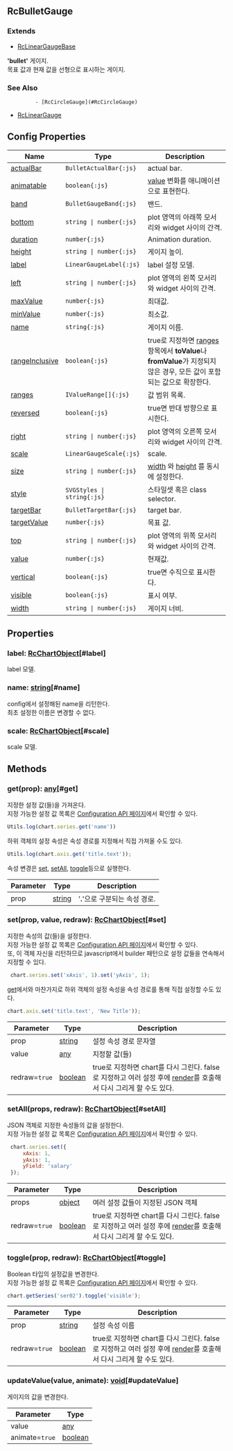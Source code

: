 ## RcBulletGauge
### Extends
- [RcLinearGaugeBase](../classes/RcLinearGaugeBase)
**'bullet'** 게이지.\
목표 값과 현재 값을 선형으로 표시하는 게이지.
### See Also

             - [RcCircleGauge](#RcCircleGauge)
 - [RcLinearGauge](#RcLinearGauge)



## Config Properties
 | Name | Type | Description |   
 | --- | --- | --- | 
 | [actualBar](/config/config/gauge/bullet/actualbar) | `BulletActualBar{:js}` | actual bar. |   
 | [animatable](/config/config/gauge/bullet#animatable) | `boolean{:js}` | [value](#value) 변화를 애니메이션으로 표현한다. |   
 | [band](/config/config/gauge/bullet/band) | `BulletGaugeBand{:js}` | 밴드. |   
 | [bottom](/config/config/gauge/bullet#bottom) | `string \| number{:js}` | plot 영역의 아래쪽 모서리와 widget 사이의 간격. |   
 | [duration](/config/config/gauge/bullet#duration) | `number{:js}` | Animation duration. |   
 | [height](/config/config/gauge/bullet#height) | `string \| number{:js}` | 게이지 높이. |   
 | [label](/config/config/gauge/bullet/label) | `LinearGaugeLabel{:js}` | label 설정 모델. |   
 | [left](/config/config/gauge/bullet#left) | `string \| number{:js}` | plot 영역의 왼쪽 모서리와 widget 사이의 간격. |   
 | [maxValue](/config/config/gauge/bullet#maxvalue) | `number{:js}` | 최대값. |   
 | [minValue](/config/config/gauge/bullet#minvalue) | `number{:js}` | 최소값. |   
 | [name](/config/config/gauge/bullet#name) | `string{:js}` | 게이지 이름. |   
 | [rangeInclusive](/config/config/gauge/bullet#rangeinclusive) | `boolean{:js}` | true로 지정하면 [ranges](#ranges) 항목에서  **toValue**나 **fromValue**가 지정되지 않은 경우,   모든 값이 포함되는 값으로 확장한다. |   
 | [ranges](/config/config/gauge/bullet#ranges) | `IValueRange[]{:js}` | 값 범위 목록. |   
 | [reversed](/config/config/gauge/bullet#reversed) | `boolean{:js}` | true면 반대 방향으로 표시한다. |   
 | [right](/config/config/gauge/bullet#right) | `string \| number{:js}` | plot 영역의 오른쪽 모서리와 widget 사이의 간격. |   
 | [scale](/config/config/gauge/bullet/scale) | `LinearGaugeScale{:js}` | scale. |   
 | [size](/config/config/gauge/bullet#size) | `string \| number{:js}` | [width](#width) 와 [height](#height) 를 동시에 설정한다. |   
 | [style](/config/config/gauge/bullet#style) | `SVGStyles \| string{:js}` | 스타일셋 혹은 class selector. |   
 | [targetBar](/config/config/gauge/bullet/targetbar) | `BulletTargetBar{:js}` | target bar. |   
 | [targetValue](/config/config/gauge/bullet#targetvalue) | `number{:js}` | 목표 값. |   
 | [top](/config/config/gauge/bullet#top) | `string \| number{:js}` | plot 영역의 위쪽 모서리와 widget 사이의 간격. |   
 | [value](/config/config/gauge/bullet#value) | `number{:js}` | 현재값. |   
 | [vertical](/config/config/gauge/bullet#vertical) | `boolean{:js}` | true면 수직으로 표시한다. |   
 | [visible](/config/config/gauge/bullet#visible) | `boolean{:js}` | 표시 여부. |   
 | [width](/config/config/gauge/bullet#width) | `string \| number{:js}` | 게이지 너비. |

## Properties
### label: [RcChartObject](../classes/RcChartObject)[#label]
label 모델.
### name: [string](https://developer.mozilla.org/en-US/docs/Web/JavaScript/Reference/Global_Objects/String)[#name]
config에서 설정해된 name을 리턴한다.\
최초 설정한 이름은 변경할 수 없다.
### scale: [RcChartObject](../classes/RcChartObject)[#scale]
scale 모델.

## Methods
### get(prop): [any](https://www.typescriptlang.org/docs/handbook/2/everyday-types.html#any)[#get]
지정한 설정 값(들)을 가져온다.\
지정 가능한 설정 값 목록은 [Configuration API 페이지](/config)에서 확인할 수 있다. 

```js
Utils.log(chart.series.get('name'))
```

하위 객체의 설정 속성은 속성 경로를 지정해서 직접 가져올 수도 있다.

```js
Utils.log(chart.axis.get('title.text'));
```

속성 변경은 [set](#set), [setAll](#setAll), [toggle](#toggle)등으로 실행한다.



| Parameter | Type | Description |
| ----------- | ----------- | ----------- |
| prop | [string](https://developer.mozilla.org/en-US/docs/Web/JavaScript/Reference/Global_Objects/String) | '**.**'으로 구분되는 속성 경로. |
### set(prop, value, redraw): [RcChartObject](../classes/RcChartObject)[#set]
지정한 속성의 값(들)을 설정한다.\
지정 가능한 설정 값 목록은 [Configuration API 페이지](/config)에서 확인할 수 있다.\
또, 이 객체 자신을 리턴하므로 javascript에서 builder 패턴으로 설정 값들을 연속해서 지정할 수 있다.

```js
 chart.series.set('xAxis', 1).set('yAxis', 1);
```

[get](#get)에서와 마찬가지로 하위 객체의 설정 속성을 속성 경로를 통해 직접 설정할 수도 있다.

```js
chart.axis.set('title.text', 'New Title'));
```



| Parameter | Type | Description |
| ----------- | ----------- | ----------- |
| prop | [string](https://developer.mozilla.org/en-US/docs/Web/JavaScript/Reference/Global_Objects/String) | 설정 속성 경로 문자열 |
| value | [any](https://www.typescriptlang.org/docs/handbook/2/everyday-types.html#any) | 지정할 값(들) |
| redraw=`true` | [boolean](https://developer.mozilla.org/en-US/docs/Web/JavaScript/Reference/Global_Objects/Boolean) | true로 지정하면 chart를 다시 그린다.                false로 지정하고 여러 설정 후에 [render](/docs/api/classes/RcChartControl#render)를 호출해서 다시 그리게 할 수도 있다. |
### setAll(props, redraw): [RcChartObject](../classes/RcChartObject)[#setAll]
JSON 객체로 지정한 속성들의 값을 설정한다.\
지정 가능한 설정 값 목록은 [Configuration API 페이지](/config)에서 확인할 수 있다. 

```js
 chart.series.set({
     xAxis: 1,
     yAxis: 1,
     yField: 'salary'
 });
```



| Parameter | Type | Description |
| ----------- | ----------- | ----------- |
| props | [object](https://developer.mozilla.org/en-US/docs/Web/JavaScript/Reference/Global_Objects/Object) | 여러 설정 값들이 지정된 JSON 객체 |
| redraw=`true` | [boolean](https://developer.mozilla.org/en-US/docs/Web/JavaScript/Reference/Global_Objects/Boolean) | true로 지정하면 chart를 다시 그린다.                false로 지정하고 여러 설정 후에 [render](/docs/api/classes/RcChartControl#render)를 호출해서 다시 그리게 할 수도 있다. |
### toggle(prop, redraw): [RcChartObject](../classes/RcChartObject)[#toggle]
Boolean 타입의 설정값을 변경한다.\
지정 가능한 설정 값 목록은 [Configuration API 페이지](/config)에서 확인할 수 있다. 

```js
chart.getSeries('ser02').toggle('visible');
```



| Parameter | Type | Description |
| ----------- | ----------- | ----------- |
| prop | [string](https://developer.mozilla.org/en-US/docs/Web/JavaScript/Reference/Global_Objects/String) | 설정 속성 이름 |
| redraw=`true` | [boolean](https://developer.mozilla.org/en-US/docs/Web/JavaScript/Reference/Global_Objects/Boolean) | true로 지정하면 chart를 다시 그린다.                false로 지정하고 여러 설정 후에 [render](/docs/api/classes/RcChartControl#render)를 호출해서 다시 그리게 할 수도 있다. |
### updateValue(value, animate): [void](https://developer.mozilla.org/en-US/docs/Web/JavaScript/Reference/Global_Objects/undefined)[#updateValue]
게이지의 값을 변경한다.



| Parameter | Type |
| ----------- | ----------- |
| value | [any](https://www.typescriptlang.org/docs/handbook/2/everyday-types.html#any) |
| animate=`true` | [boolean](https://developer.mozilla.org/en-US/docs/Web/JavaScript/Reference/Global_Objects/Boolean) |